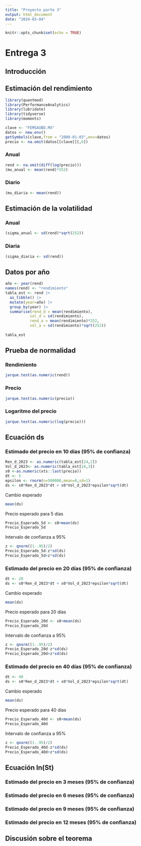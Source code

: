---
title: "Proyecto parte 3"
output: html_document
date: "2024-03-04"
---

```{r setup, include=FALSE}
knitr::opts_chunk$set(echo = TRUE)
```

# Entrega 3

## Introducción 

## Estimación del rendimiento 
```{r}
library(quantmod)
library(PerformanceAnalytics)
library(lubridate)
library(tidyverse)
library(moments)
```
```{r}
clave <- "FEMSAUBD.MX"
datos <- new.env()
getSymbols(clave,from = "2000-01-03",env=datos)
precio <- na.omit(datos[[clave]][,6])
```
### Anual 
```{r}
rend <- na.omit(diff(log(precio)))
(mu_anual <- mean(rend)*252)
```
### Diario
```{r}
(mu_diaria <- mean(rend))
```


## Estimación de la volatilidad
### Anual 
```{r}
(sigma_anual <- sd(rend)*sqrt(252))
```
### Diaria
```{r}
(sigma_diaria <- sd(rend))
```
## Datos por año

```{r}
año <- year(rend)
names(rend) <- "rendimiento"
tabla_est <- rend |> 
  as_tibble() |> 
  mutate(year=año) |>
  group_by(year) |> 
  summarise(rend_d = mean(rendimiento),
           vol_d = sd(rendimiento), 
           rend_a = mean(rendimiento)*252,
           vol_a = sd(rendimiento)*sqrt(252))
           
tabla_est

```

##  Prueba de normalidad
### Rendimiento 
```{r}
jarque.test(as.numeric(rend))
```

### Precio
```{r}
jarque.test(as.numeric(precio))
```

### Logaritmo del precio 
```{r}
jarque.test(as.numeric(log(precio)))
```
## Ecuación ds
### Estimado del precio en 10 días (95% de confianza)
```{r}
Ren_d_2023 <- as.numeric(tabla_est[24,2])
Vol_d_2023<- as.numeric(tabla_est[24,3])
s0 <-as.numeric(xts::last(precio))
dt <- 5
epsilon <- rnorm(n=500000,mean=0,sd=1)
ds <- s0*Ren_d_2023*dt + s0*Vol_d_2023*epsilon*sqrt(dt)
```


Cambio esperado
```{r}
mean(ds)
```

Precio esperado para 5 días
```{r}
Precio_Esperado_5d <- s0+mean(ds)
Precio_Esperado_5d
```
Intervalo de confianza a 95%
```{r}
z <- qnorm((1-.95)/2)
Precio_Esperado_5d-z*sd(ds)
Precio_Esperado_5d+z*sd(ds)
```

### Estimado del precio en 20 días (95% de confianza)

```{r}
dt <- 20
ds <- s0*Ren_d_2023*dt + s0*Vol_d_2023*epsilon*sqrt(dt)
```

Cambio esperado
```{r}
mean(ds)
```

Precio esperado para 20 días
```{r}
Precio_Esperado_20d <- s0+mean(ds)
Precio_Esperado_20d
```
Intervalo de confianza a 95%
```{r}
z <- qnorm((1-.95)/2)
Precio_Esperado_20d-z*sd(ds)
Precio_Esperado_20d+z*sd(ds)
```

### Estimado del precio en 40 días (95% de confianza)

```{r}
dt <- 40
ds <- s0*Ren_d_2023*dt + s0*Vol_d_2023*epsilon*sqrt(dt)
```

Cambio esperado
```{r}
mean(ds)
```

Precio esperado para 40 días
```{r}
Precio_Esperado_40d <- s0+mean(ds)
Precio_Esperado_40d
```
Intervalo de confianza a 95%
```{r}
z <- qnorm((1-.95)/2)
Precio_Esperado_40d-z*sd(ds)
Precio_Esperado_40d+z*sd(ds)
```


##  Ecuación ln(St)
### Estimado del precio en 3 meses (95% de confianza)
### Estimado del precio en 6 meses (95% de confianza)
### Estimado del precio en 9 meses (95% de confianza)
### Estimado del precio en 12 meses  (95% de confianza)

## Discusión sobre el teorema 
